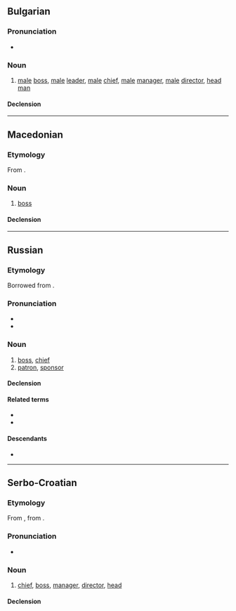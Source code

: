 ==Bulgarian==

===Pronunciation===
* {{IPA|bg|/ʃɛf/}}

===Noun===
{{bg-noun|шеф|m|f=ше́фка}}

# [[male]] [[boss]], [[male]] [[leader]], [[male]] [[chief]], [[male]] [[manager]], [[male]] [[director]], [[head man]]

====Declension====
{{bg-ndecl|шеф<(h)>}}

{{c|bg|Leaders}}

----

==Macedonian==

===Etymology===
From {{der|mk|fr|chef}}.

===Noun===
{{mk-noun|m|шефови|шефче}}

# [[boss]]

====Declension====
{{mk-decl-noun-m||шефов|шефе}}

{{c|mk|Leaders}}

----

==Russian==

===Etymology===
Borrowed from {{bor|ru|fr|chef}}.

===Pronunciation===
* {{ru-IPA}}
* {{audio|ru|Ru-{{PAGENAME}}.ogg|Audio}}

===Noun===
{{ru-noun+|a=an}}

# [[boss]], [[chief]]
# [[patron]], [[sponsor]]

====Declension====
{{ru-noun-table|a=an}}

====Related terms====
* {{l|ru|шеф-по́вар}}
* {{l|ru|ше́фство}}

====Descendants====
* {{desc|hy|շեֆ|bor=1}}

{{cln|ru|terms of address}}
{{c|ru|Leaders}}

----

==Serbo-Croatian==

===Etymology===
From {{der|sh|de|Chef}}, from {{der|sh|fr|chef}}.

===Pronunciation===
* {{IPA|sh|/ʃêf/|/ʂêf/}}

===Noun===
{{sh-noun|g=m|head=ше̏ф}}

# [[chief]], [[boss]], [[manager]], [[director]], [[head]]

====Declension====
{{sh-decl-noun|sc=Cyrl
|ше̏ф|ше̏фови
|шефа|шефова
|шефу|шефовима
|шефа|шефове
|шефе|шефови
|шефу|шефовима
|шефом|шефовима}}